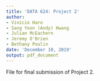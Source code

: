 ```yaml
---
title: 'DATA 624: Project 2'
author:
- Vinicio Haro
- Sang Yoon (Andy) Hwang
- Julian McEachern
- Jeremy O'Brien
- Bethany Poulin
date: 'December 10, 2019'
output: pdf_document
---
```


File for final submission of Project 2. 